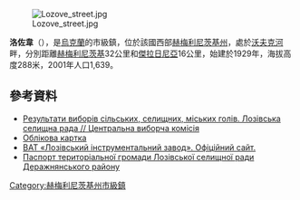 {{no footnotes|time=2015-09-15T07:10:13+00:00}}
[[Image:Lozove_street.jpg|right]]

'''洛佐韋'''（{{lang-uk|Лозове}}），是[[烏克蘭|烏克蘭]]的市級鎮，位於該國西部[[赫梅利尼茨基州|赫梅利尼茨基州]]，處於[[沃夫克河|沃夫克河]]畔，分別距離[[赫梅利尼茨基|赫梅利尼茨基]]32公里和[[傑拉日尼亞|傑拉日尼亞]]16公里，始建於1929年，海拔高度288米，2001年人口1,639。

{{coord|49|17|35|N|27|17|57|E|scale:30000|display=title}}

==參考資料==
*[http://www.cvk.gov.ua/pls/vm2010/WM02814?PID112=51&PID102=8627&PF7691=8627&PT001F01=141&rej=0&pt00_t001f01=800  Результати виборів сільських, селищних, міських голів. Лозівська селищна рада // Центральна виборча комісія] {{Wayback|url=http://www.cvk.gov.ua/pls/vm2010/WM02814?PID112=51&PID102=8627&PF7691=8627&PT001F01=141&rej=0&pt00_t001f01=800 |date=20160808100719 }}
* [http://gska2.rada.gov.ua/pls/z7502/A005?rdat1=26.07.2008&rf7571=35713 Облікова картка]{{dead link|date=2018年3月 |bot=InternetArchiveBot |fix-attempted=yes }}
* [https://sites.google.com/site/lozivskijzavod/ ВАТ «Лозівський інструментальний завод». Офіційний сайт.] {{Wayback|url=https://sites.google.com/site/lozivskijzavod/ |date=20201011151245 }}
* [https://web.archive.org/web/20160305082335/http://oblrada.km.ua/userfiles/%D0%BF%D0%B0%D1%81%D0%BF%D0%BE%D1%80%D1%82%20%20%D1%82%D0%B5%D1%80%20%D0%B3%D1%80%D0%BE%D0%BC%20%D1%81%D0%B5%D0%BB%D0%B8%D1%89%D0%B0%20%D0%9B%D0%BE%D0%B7%D0%BE%D0%B2%D0%B5%202011%20%D1%80.doc Паспорт територіальної громади Лозівської селищної ради Деражнянського району]

{{DEFAULTSORT:Лозове}}
[[Category:赫梅利尼茨基州市級鎮|Category:赫梅利尼茨基州市級鎮]]


{{Khmelnytskyi-geo-stub}}